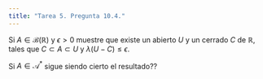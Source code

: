 ```yaml
---
title: "Tarea 5. Pregunta 10.4."
---
```


Si $A \in \mathscr{B}(\mathbb{R})$ y $\epsilon > 0$ muestre que existe un abierto $U$ y un cerrado $C$ de $\mathbb{R}$, tales que $C \subset A \subset U$ y $\lambda(U-C) \leq \epsilon$.

Si $A \in \mathscr{A}^{*}$ sigue siendo cierto el resultado??
